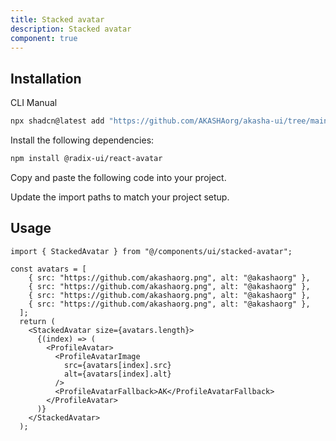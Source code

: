 ```yaml
---
title: Stacked avatar
description: Stacked avatar
component: true
---
```


<ComponentPreview
  name="stacked-avatar-demo"
  description="A stacked avatar component."
/>

## Installation

<Tabs defaultValue="cli">

<TabsList>
  <TabsTrigger value="cli">CLI</TabsTrigger>
  <TabsTrigger value="manual">Manual</TabsTrigger>
</TabsList>
<TabsContent value="cli">

```bash
npx shadcn@latest add "https://github.com/AKASHAorg/akasha-ui/tree/main/public/r/styles/default/stacked-avatar.json"
```

</TabsContent>

<TabsContent value="manual">

<Steps>

<Step>Install the following dependencies:</Step>

```bash
npm install @radix-ui/react-avatar
```

<Step>Copy and paste the following code into your project.</Step>

<ComponentSource name="stacked-avatar" />

<Step>Update the import paths to match your project setup.</Step>

</Steps>

</TabsContent>

</Tabs>

## Usage

```tsx
import { StackedAvatar } from "@/components/ui/stacked-avatar";
```

```tsx
const avatars = [
    { src: "https://github.com/akashaorg.png", alt: "@akashaorg" },
    { src: "https://github.com/akashaorg.png", alt: "@akashaorg" },
    { src: "https://github.com/akashaorg.png", alt: "@akashaorg" },
    { src: "https://github.com/akashaorg.png", alt: "@akashaorg" },
  ];
  return (
    <StackedAvatar size={avatars.length}>
      {(index) => (
        <ProfileAvatar>
          <ProfileAvatarImage
            src={avatars[index].src}
            alt={avatars[index].alt}
          />
          <ProfileAvatarFallback>AK</ProfileAvatarFallback>
        </ProfileAvatar>
      )}
    </StackedAvatar>
  );
```
